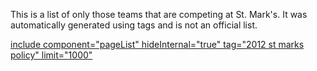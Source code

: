 This is a list of only those teams that are competing at St. Mark's. It was automatically generated using tags and is not an official list.

[[include component="pageList" hideInternal="true" tag="2012 st marks policy" limit="1000"]]